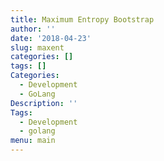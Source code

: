 ```yaml
---
title: Maximum Entropy Bootstrap
author: ''
date: '2018-04-23'
slug: maxent
categories: []
tags: []
Categories:
  - Development
  - GoLang
Description: ''
Tags:
  - Development
  - golang
menu: main
---
```


